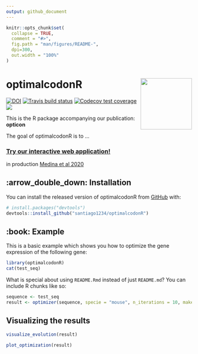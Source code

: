 ```yaml
---
output: github_document
---
```


<!-- README.md is generated from README.Rmd. Please edit that file -->

```r
knitr::opts_chunk$set(
  collapse = TRUE,
  comment = "#>",
  fig.path = "man/figures/README-",
  dpi=300,
  out.width = "100%"
)
```

# optimalcodonR <img src='man/figures/logo.png' align="right" height="139" />

<!-- badges: start -->
[![DOI](https://zenodo.org/badge/238309734.svg)](https://zenodo.org/badge/latestdoi/238309734)
[![Travis build status](https://travis-ci.org/santiago1234/optimalcodonR.svg?branch=master)](https://travis-ci.org/santiago1234/optimalcodonR)
[![Codecov test coverage](https://codecov.io/gh/santiago1234/optimalcodonR/branch/master/graph/badge.svg)](https://codecov.io/gh/santiago1234/optimalcodonR?branch=master)
[![](https://img.shields.io/badge/lifecycle-stable-brightgreen.svg)](https://www.tidyverse.org/lifecycle/#stable)
<!-- badges: end -->

This is the R package accompanying our publication: **opticon**

The goal of optimalcodonR is to ...

### [Try our interactive web application!](https://smedina.shinyapps.io/opticon/)

in production [Medina et al 2020](https://www.biorxiv.org/)

## :arrow_double_down: Installation

You can install the released version of optimalcodonR from [GitHub](https://github.com/) with:

``` r
# install.packages("devtools")
devtools::install_github("santiago1234/optimalcodonR")
```

## :book: Example

This is a basic example which shows you how to optimize the gene expression of 
the following gene:

```r
library(optimalcodonR)
cat(test_seq)
```


What is special about using `README.Rmd` instead of just `README.md`? You can include R chunks like so:

```r
sequence <- test_seq
result <- optimizer(sequence, specie = "mouse", n_iterations = 10, make_more_optimal = T)
```

## Visualizing the results

```r
visualize_evolution(result)
```


```r
plot_optimization(result)
```
